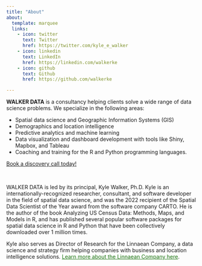 ```yaml
---
title: "About"
about:
  template: marquee
  links:
    - icon: twitter
      text: Twitter
      href: https://twitter.com/kyle_e_walker
    - icon: linkedin
      text: LinkedIn
      href: https://linkedin.com/walkerke
    - icon: github
      text: Github
      href: https://github.com/walkerke

---
```


__WALKER DATA__ is a consultancy helping clients solve a wide range of data science problems.  We specialize in the following areas: 

* Spatial data science and Geographic Information Systems (GIS)
* Demographics and location intelligence
* Predictive analytics and machine learning
* Data visualization and dashboard development with tools like Shiny, Mapbox, and Tableau
* Coaching and training for the R and Python programming languages.  

```{=html}
<!-- Calendly link widget begin -->
<link href="https://assets.calendly.com/assets/external/widget.css" rel="stylesheet">
<script src="https://assets.calendly.com/assets/external/widget.js" type="text/javascript" async></script>
<a href="" onclick="Calendly.initPopupWidget({url: 'https://calendly.com/kylewalker/intro-call'});return false;">Book a discovery call today!</a>
<!-- Calendly link widget end -->
```


<br/>

WALKER DATA is led by its principal, Kyle Walker, Ph.D.  Kyle is an internationally-recognized researcher, consultant, and software developer in the field of spatial data science, and was the 2022 recipient of the Spatial Data Scientist of the Year award from the software company CARTO.  He is the author of the book Analyzing US Census Data: Methods, Maps, and Models in R, and has published several popular software packages for spatial data science in R and Python that have been collectively downloaded over 1 million times. 

Kyle also serves as Director of Research for the Linnaean Company, a data science and strategy firm helping companies with business and location intelligence solutions.  [Learn more about the Linnaean Company here](https://www.linnaean.co/).


<style>
 a {
   color: #1a730f; 
 }

 .btn-outline-dark:hover {
     color: #fff;
     background-color: #1a730f;
     border-color: #343a40;
 }
</style>
